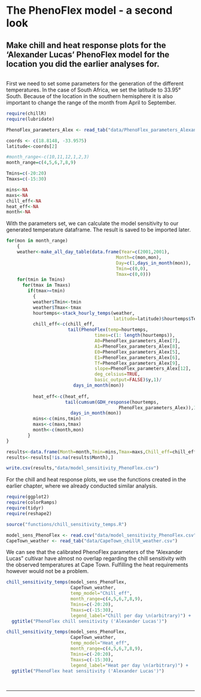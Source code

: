 # The PhenoFlex model - a second look

## Make chill and heat response plots for the ‘Alexander Lucas’ PhenoFlex model for the location you did the earlier analyses for.

```r



```

First we need to set some parameters for the generation of the different temperatures. In the case of South Africa, we set the latitude to 33.95° South. Because of the location in the southern hemisphere it is also important to change the range of the month from April to September.

```r
require(chillR)
require(lubridate)

PhenoFlex_parameters_Alex <- read_tab("data/PhenoFlex_parameters_Alexander_Lucas.csv")[,2]

coords <- c(18.8148, -33.9575)
latitude<-coords[2]

#month_range<-c(10,11,12,1,2,3)
month_range=c(4,5,6,7,8,9)

Tmins=c(-20:20)
Tmaxs=c(-15:30)

mins<-NA
maxs<-NA
chill_eff<-NA
heat_eff<-NA
month<-NA
```

With the parameters set, we can calculate the model sensitivity to our generated temperature dataframe. The result is saved to be imported later.

```r
for(mon in month_range)
    {
    weather<-make_all_day_table(data.frame(Year=c(2001,2001),
                                         Month=c(mon,mon),
                                         Day=c(1,days_in_month(mon)),
                                         Tmin=c(0,0),
                                         Tmax=c(0,0)))
    for(tmin in Tmins)
      for(tmax in Tmaxs)
        if(tmax>=tmin)
          {
          weather$Tmin<-tmin
          weather$Tmax<-tmax
          hourtemps<-stack_hourly_temps(weather,
                                        latitude=latitude)$hourtemps$Temp
          chill_eff<-c(chill_eff,
                       tail(PhenoFlex(temp=hourtemps,
                                 times=c(1: length(hourtemps)),
                                 A0=PhenoFlex_parameters_Alex[7],
                                 A1=PhenoFlex_parameters_Alex[8],
                                 E0=PhenoFlex_parameters_Alex[5],
                                 E1=PhenoFlex_parameters_Alex[6],
                                 Tf=PhenoFlex_parameters_Alex[9],
                                 slope=PhenoFlex_parameters_Alex[12],
                                 deg_celsius=TRUE,
                                 basic_output=FALSE)$y,1)/
                         days_in_month(mon))
                                       
          heat_eff<-c(heat_eff,
                      tail(cumsum(GDH_response(hourtemps,
                                          PhenoFlex_parameters_Alex)),1)/
                        days_in_month(mon))
          mins<-c(mins,tmin)
          maxs<-c(maxs,tmax)
          month<-c(month,mon)
        }
}

results<-data.frame(Month=month,Tmin=mins,Tmax=maxs,Chill_eff=chill_eff,Heat_eff=heat_eff)
results<-results[!is.na(results$Month),]

write.csv(results,"data/model_sensitivity_PhenoFlex.csv")
```

For the chill and heat response plots, we use the functions created in the earlier chapter, where we already conducted similar analysis.

```r
require(ggplot2)
require(colorRamps)
require(tidyr)
require(reshape2)

source("functions/chill_sensitivity_temps.R")

model_sens_PhenoFlex <- read.csv("data/model_sensitivity_PhenoFlex.csv")
CapeTown_weather <- read_tab("data/CapeTown_chillR_weather.csv")
```

We can see that the calibrated PhenoFlex parameters of the "Alexander Lucas" cultivar have almost no overlap regarding the chill sensitivity with the observed temperatures at Cape Town. Fulfilling the heat requirements however would not be a problem.

```r
chill_sensitivity_temps(model_sens_PhenoFlex,
                        CapeTown_weather,
                        temp_model="Chill_eff",
                        month_range=c(4,5,6,7,8,9),
                        Tmins=c(-20:20),
                        Tmaxs=c(-15:30),
                        legend_label="Chill per day \n(arbitrary)") +
  ggtitle("PhenoFlex chill sensitivity ('Alexander Lucas')")
```

```r
chill_sensitivity_temps(model_sens_PhenoFlex,
                        CapeTown_weather,
                        temp_model="Heat_eff",
                        month_range=c(4,5,6,7,8,9),
                        Tmins=c(-20:20),
                        Tmaxs=c(-15:30),
                        legend_label="Heat per day \n(arbitrary)") +
  ggtitle("PhenoFlex heat sensitivity ('Alexander Lucas')")
```

\
<hr />